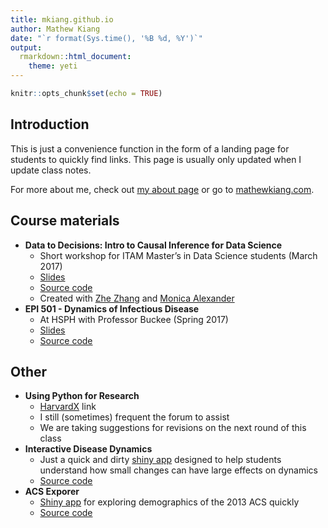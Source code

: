 ```yaml
---
title: mkiang.github.io
author: Mathew Kiang
date: "`r format(Sys.time(), '%B %d, %Y')`"
output:
  rmarkdown::html_document:
    theme: yeti
---
```


```r
knitr::opts_chunk$set(echo = TRUE)
```

## Introduction

This is just a convenience function in the form of a landing page for students to quickly find links. This page is usually only updated when I update class notes. 

For more about me, check out [my about page](https://mathewkiang.com/aboutme/) or go to [mathewkiang.com](https://mathewkiang.com). 

## Course materials

- **Data to Decisions: Intro to Causal Inference for Data Science**
    - Short workshop for ITAM Master's in Data Science students (March 2017)
    - [Slides](http://mkiang.github.io/intro-ci-shortcourse/)
    - [Source code](https://github.com/mkiang/intro-ci-shortcourse)
    - Created with [Zhe Zhang](http://aboutzhe.com) and [Monica Alexander](http://monicaalexander.com/)
- **EPI 501 - Dynamics of Infectious Disease**
    - At HSPH with Professor Buckee (Spring 2017)
    - [Slides](https://mkiang.github.io/epi501_review/)
    - [Source code](https://github.com/mkiang/epi501_review)

## Other
- **Using Python for Research**
    - [HarvardX](https://www.edx.org/course/using-python-research-harvardx-ph526x) link
    - I still (sometimes) frequent the forum to assist
    - We are taking suggestions for revisions on the next round of this class
- **Interactive Disease Dynamics**
    - Just a quick and dirty [shiny app](https://mkiang.shinyapps.io/DiseaseDynamics/) designed to help students understand how small changes can have large effects on dynamics
    - [Source code](https://github.com/mkiang/DiseaseDynamics)
- **ACS Exporer**
    - [Shiny app](https://mkiang.shinyapps.io/PrEligibles/) for exploring demographics of the 2013 ACS quickly
    - [Source code](https://github.com/mkiang/PrEligibles)

